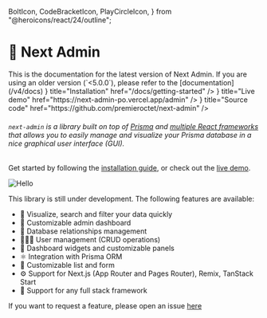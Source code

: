   BoltIcon,
  CodeBracketIcon,
  PlayCircleIcon,
} from "@heroicons/react/24/outline";

# 🧞 Next Admin

<Callout type="info">
  This is the documentation for the latest version of Next Admin. If you are using an older version (`<5.0.0`), please refer to the [documentation](/v4/docs)
</Callout>

<Cards>
  <Cards.Card
    icon={<BoltIcon />}
    title="Installation"
    href="/docs/getting-started"
  />
  <Cards.Card
    icon={<PlayCircleIcon />}
    title="Live demo"
    href="https://next-admin-po.vercel.app/admin"
  />
  <Cards.Card
    icon={<CodeBracketIcon />}
    title="Source code"
    href="https://github.com/premieroctet/next-admin"
  />
</Cards>

###### `next-admin` is a library built on top of [Prisma](https://www.prisma.io/) and [multiple React frameworks](/docs/frameworks-support) that allows you to easily manage and visualize your Prisma database in a nice graphical user interface (GUI).

Get started by following the [installation guide](/docs/getting-started), or check out the [live demo](https://next-admin-po.vercel.app/admin).

![Hello](/screenshot.png)

This library is still under development. The following features are available:

- 👀 Visualize, search and filter your data quickly
- 💅 Customizable admin dashboard
- 💽 Database relationships management
- 👩🏻‍💻 User management (CRUD operations)
- 🎨 Dashboard widgets and customizable panels
- ⚛️ Integration with Prisma ORM
- 👔 Customizable list and form
- ⚙️ Support for Next.js (App Router and Pages Router), Remix, TanStack Start
- 🚀 Support for any full stack framework

If you want to request a feature, please open an issue [here](https://github.com/premieroctet/next-admin/issues/new)

